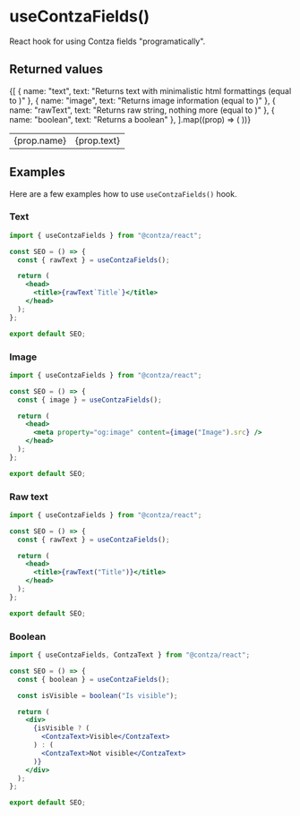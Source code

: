 # useContzaFields()
React hook for using Contza fields "programatically".

## Returned values

<table style={{ marginTop: "20px" }}>
  <tbody>
  {[
    { name: "text", text: "Returns text with minimalistic html formattings (equal to <ContzaText />)" },
    { name: "image", text: "Returns image information (equal to <ContzaImage />)" },
    { name: "rawText", text: "Returns raw string, nothing more (equal to <ContzaRawText />)" },
    { name: "boolean", text: "Returns a boolean" },
  ].map((prop) => (
    <tr key={prop.name}>
      <td>{prop.name}</td>
      <td>{prop.text}</td>
    </tr>
  ))}
  </tbody>
</table>

## Examples
Here are a few examples how to use `useContzaFields()` hook.

### Text
```jsx copy
import { useContzaFields } from "@contza/react";

const SEO = () => {
  const { rawText } = useContzaFields();

  return (
    <head>
      <title>{rawText`Title`}</title>
    </head>
  );
};

export default SEO;
```

### Image
```jsx copy
import { useContzaFields } from "@contza/react";

const SEO = () => {
  const { image } = useContzaFields();

  return (
    <head>
      <meta property="og:image" content={image("Image").src} />
    </head>
  );
};

export default SEO;
```

### Raw text
```jsx copy
import { useContzaFields } from "@contza/react";

const SEO = () => {
  const { rawText } = useContzaFields();

  return (
    <head>
      <title>{rawText("Title")}</title>
    </head>
  );
};

export default SEO;
```

### Boolean
```jsx copy
import { useContzaFields, ContzaText } from "@contza/react";

const SEO = () => {
  const { boolean } = useContzaFields();

  const isVisible = boolean("Is visible");

  return (
    <div>
      {isVisible ? (
        <ContzaText>Visible</ContzaText>
      ) : (
        <ContzaText>Not visible</ContzaText>
      )}
    </div>
  );
};

export default SEO;
```

